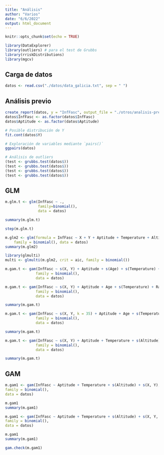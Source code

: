 ```yaml
---
title: "Análisis"
author: "Varios"
date: "6/6/2022"
output: html_document
---
```


```r
knitr::opts_chunk$set(echo = TRUE)

library(DataExplorer)
library(outliers) # para el test de Grubbs
library(rriskDistributions)
library(mgcv)
```

## Carga de datos

```r
datos <- read.csv("./datos/data_galicia.txt", sep = " ")
```


## Análisis previo

```r
create_report(datos, y = "InfFasc", output_file = "./otros/analisis-prev.html")
datos$InfFasc <- as.factor(datos$InfFasc)
datos$Aptitude <- as.factor(datos$Aptitude)

# Posible distribución de Y
fit.cont(datos$Y)
```

```r
# Exploración de variables mediante `pairs()`
ggpairs(datos)
```

```r
# Análisis de outliers
(test <- grubbs.test(datos$))
(test <- grubbs.test(datos$))
(test <- grubbs.test(datos$))
(test <- grubbs.test(datos$))
```

## GLM

```r
m.glm.t <- glm(InfFasc ~ .,
               family=binomial(),
               data = datos)

summary(m.glm.t)
```

```r
step(m.glm.t)
```

```r
m.glm2 <- glm(formula = InfFasc ~ X + Y + Aptitude + Temperature + Altitude, 
    family = binomial(), data = datos)
summary(m.glm2)
```

```r
library(glmulti)
multi <- glmulti(m.glm2, crit = aic, family = binomial())
```

```r
m.gam.t <- gam(InfFasc ~ s(X, Y) + Aptitude + s(Age) + s(Temperature) + s(Rainfall) + s(Altitude) + s(Slope) + s(Density),
              family = binomial(),
              data = datos)

m.gam.t <- gam(InfFasc ~ s(X, Y) + Aptitude + Age + s(Temperature) + Rainfall + s(Altitude) + Slope + s(Density),
              family = binomial(),
              data = datos)

summary(m.gam.t)

m.gam.t <- gam(InfFasc ~ s(X, Y, k = 35) + Aptitude + Age + s(Temperature, k = 15 ) + Rainfall + s(Altitude) + Slope + s(Density),
              family = binomial(),
              data = datos)

summary(m.gam.t)

m.gam.t <- gam(InfFasc ~ s(X, Y) + Aptitude + Temperature + s(Altitude),
              family = binomial(),
              data = datos)

summary(m.gam.t)
```

## GAM

```r
m.gam1 <- gam(InfFasc ~ Aptitude + Temperature + s(Altitude) + s(X, Y),
family = binomial(),
data = datos)

m.gam1
summary(m.gam1)
```


```r
m.gam1 <- gam(InfFasc ~ Aptitude + Temperature + s(Altitude) + s(X, Y, k = 20),
family = binomial(),
data = datos)

m.gam1
summary(m.gam1)
```




```r
gam.check(m.gam1)
```

